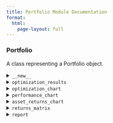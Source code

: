 ```yaml
---
title: Portfolio Module Documentation
format:
  html:
    page-layout: full
---
```


### Portfolio

A class representing a Portfolio object.


<details>
<summary>`__new__`</summary>

Create a new Portfolio object.

**Parameters:**

- `ticker_symbols` (List[str]): List of ticker symbols in the portfolio.
- `benchmark_symbol` (str): The ticker symbol of the benchmark.
- `start_date` (str): The start date for historical data.
- `end_date` (str): The end date for historical data.
- `interval` (str): The interval for historical data.
- `confidence_level` (float): The confidence level for risk calculations.
- `risk_free_rate` (float): The risk-free rate for calculations.
- `objective_function` (Optional[str]): The objective function for optimization.
- `constraints` (Optional[List[Tuple[float, float]]]): Constraints for optimization.
- `weights` (Optional[List[float]]): Weights for the assets in the portfolio. If provided, it will override the optimization process.

**Returns:**

- `Portfolio`: A Portfolio object.

**Example:**

```python
from finalytics import Portfolio

portfolio = Portfolio(ticker_symbols=["AAPL", "GOOG", "MSFT", "NVDA", "BTC-USD"],
                      benchmark_symbol="^GSPC",
                      start_date="2020-01-01",
                      end_date="2024-01-01",
                      interval="1d",
                      confidence_level=0.95,
                      risk_free_rate=0.02,
                      objective_function="max_sharpe",
                      constraints=[(0, 1), (0, 1), (0, 1), (0, 1), (0,1)])
```
</details>


<details>
<summary>`optimization_results`</summary>

Get the optimization results for the portfolio.

**Returns:**

- `dict`: Dictionary containing the portfolio optimization results.

**Example:**

```python
optimization_results = portfolio.optimization_results()
print(optimization_results)
```
</details>


<details>
<summary>`optimization_chart`</summary>

Display the efficient frontier and allocation chart for the portfolio.

**Parameters:**

- `height` (Optional[int]): Optional height of the plot in pixels, defaults to None.
- `width` (Optional[int]): Optional width of the plot in pixels, defaults to None.

**Returns:**

- `Plot`: Plot object containing the portfolio optimization chart.

**Example:**

```python
optimization_chart = portfolio.optimization_chart()
optimization_chart.show()
```
</details>


<details>
<summary>`performance_chart`</summary>

Display the performance chart for the portfolio.

**Parameters:**

- `height` (Optional[int]): Optional height of the plot in pixels, defaults to None.
- `width` (Optional[int]): Optional width of the plot in pixels, defaults to None.

**Returns:**

- `Plot`: Plot object containing the performance chart.

**Example:**

```python
performance_chart = portfolio.performance_chart()
performance_chart.show()
```
</details>


<details>
<summary>`asset_returns_chart`</summary>

Display the individual asset returns chart for the portfolio.

**Parameters:**

- `height` (Optional[int]): Optional height of the plot in pixels, defaults to None.
- `width` (Optional[int]): Optional width of the plot in pixels, defaults to None.

**Returns:**

- `Plot`: Plot object containing the asset returns chart.

**Example:**

```python
asset_returns_chart = portfolio.asset_returns_chart()
asset_returns_chart.show()
```
</details>


<details>
<summary>`returns_matrix`</summary>

Display the returns correlation matrix for the portfolio.

**Parameters:**

- `height` (Optional[int]): Optional height of the plot in pixels, defaults to None.
- `width` (Optional[int]): Optional width of the plot in pixels, defaults to None.

**Returns:**

- `Plot`: Plot object containing the returns correlation matrix.

**Example:**

```python
returns_matrix = portfolio.returns_matrix()
returns_matrix.show()
```
</details>


<details>
<summary>`report`</summary>

Generate a report for the portfolio.

**Parameters:**

- `report_type` (Optional[str]): The type of report to generate. Options are "performance".
- display (Optional[str]): The display mode for the report. set to "notebook" for Jupyter Notebook display, defaults to "browser".

**Example:**

```python
portfolio.report("performance")
```
</details>
